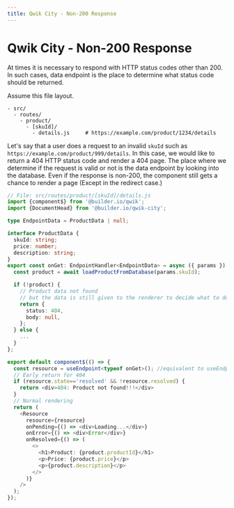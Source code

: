 ```yaml
---
title: Qwik City - Non-200 Response
---
```


# Qwik City - Non-200 Response

At times it is necessary to respond with HTTP status codes other than 200. In such cases, data endpoint is the place to determine what status code should be returned.

Assume this file layout.
```
- src/
  - routes/
    - product/
      - [skuId]/
        - details.js     # https://example.com/product/1234/details
```

Let's say that a user does a request to an invalid `skuId` such as `https://example.com/product/999/details`. In this case, we would like to return a 404 HTTP status code and render a 404 page. The place where we determine if the request is valid or not is the data endpoint by looking into the database. Even if the response is non-200, the component still gets a chance to render a page (Except in the redirect case.)

```typescript
// File: src/routes/product/[skuId]/details.js
import {component$} from '@builder.io/qwik';
import {DocumentHead} from '@builder.io/qwik-city';

type EndpointData = ProductData | null;

interface ProductData {
  skuId: string;
  price: number;
  description: string;
}
export const onGet: EndpointHandler<EndpointData> = async ({ params }) => {
  const product = await loadProductFromDatabase(params.skuId);

  if (!product) {
    // Product data not found
    // but the data is still given to the renderer to decide what to do
    return {
      status: 404,
      body: null,
    };
  } else {
    ...
  }
};

export default component$(() => {
  const resource = useEndpoint<typeof onGet>(); //equivalent to useEndpoint<EndpointData>
  // Early return for 404
  if (resource.state=='resolved' && !resource.resolved) {
    return <div>404: Product not found!!!</div>
  }
  // Normal rendering
  return (
    <Resource 
      resource={resource}
      onPending={() => <div>Loading...</div>}
      onError={() => <div>Error</div>}
      onResolved={() => (
        <>
          <h1>Product: {product.productId}</h1>
          <p>Price: {product.price}</p>
          <p>{product.description}</p>
        </>
      )}
    />
  );
});
```
